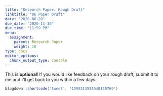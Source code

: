 ```yaml
---
title: "Research Paper: Rough Draft"
linktitle: "06 Paper Draft"
date: "2020-08-28"
due_date: "2020-11-30"
due_time: "11:59 PM"
menu:
  assignment:
    parent: Research Paper
    weight: 10
type: docs
editor_options: 
  chunk_output_type: console
---
```



This is **optional**! If you would like feedback on your rough draft, submit it to me and I'll get back to you within a few days. 

```r
blogdown::shortcode('tweet', '1298213534640160769')
```
